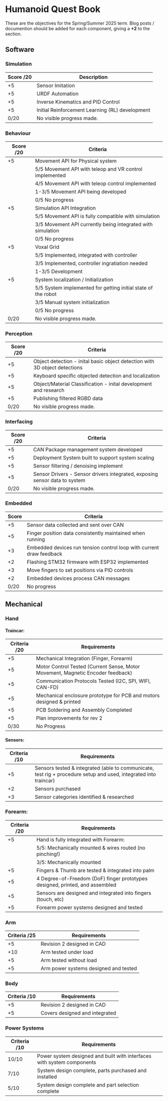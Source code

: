# Humanoid Quest Book

These are the objectives for the Spring/Summer 2025 term. Blog posts / documention should be added for each component, giving a **+2** to the section.

## Software

### Simulation

| Score /20 | Description                                                                                                                        |
|------- |------------------------------------------------------------------------------------------------------------------------------------|
| +5     | Sensor Imitation |
| +5     | URDF Automation |
| +5     | Inverse Kinematics and PID Control |
| +5     | Initial Reinforcement Learning (RL) development |
| 0/20   | No visible progress made.                                                                                                          |

### Behaviour

| Score /20 | Criteria                                   |
|------------|-------------------------------------------|
| +5         | Movement API for Physical system           |
|            | 5/5 Movement API with teleop and VR control implemented |
|            | 4/5 Movement API with teleop control implemented        |
|            | 1-3/5 Movement API being developed                    |
|            | 0/5 No progress                                      |
| +5         | Simulation API Integration                  |
|            | 5/5 Movement API is fully compatible with simulation   |
|            | 3/5 Movement API currently being integrated with simulation |
|            | 0/5 No progress                                      |
| +5         | Voxal Grid                                 |
|            | 5/5 Implemented, integrated with controller           |
|            | 3/5 Implemented, controller ingratiation needed       |
|            | 1-3/5 Development                                    |
| +5         | System localization / Initialization        |
|            | 5/5 System implemented for getting initial state of the robot |
|            | 3/5 Manual system initialization                     |
|            | 0/5 No progress                                      |
| 0/20   | No visible progress made.                                                                                                          |


### Perception

| Score /20 | Criteria                                                        |
|-------|-----------------------------------------------------------------|
| +5    | Object detection - inital basic object detection with 3D object detections |
| +5    | Keyboard specific objected detection and localization            |
| +5    | Object/Material Classification - inital development and research        |
| +5    | Publishing filtered RGBD data                                   |
| 0/20   | No visible progress made.                                                                                                          |


### Interfacing

| Score /20 | Criteria                                                        |
|------------|-----------------------------------------------------------------|
| +5         | CAN Package management system developed                          |
| +5         | Deployment System built to support system scaling                |
| +5         | Sensor filtering / denoising implement                           |
| +5         | Sensor Drivers - Sensor drivers integrated, exposing sensor data to system |
| 0/20   | No visible progress made.                                                                                                          |


### Embedded

| Score | Criteria                                                        |
|-------|-----------------------------------------------------------------|
| +5    | Sensor data collected and sent over CAN                         |
| +5    | Finger position data consistently maintained when running        |
| +3    | Embedded devices run tension control loop with current draw feedback |
| +2    | Flashing STM32 firmware with ESP32 implemented                  |
| +3    | Move fingers to set positions via PID controls                  |
| +2    | Embedded devices process CAN messages                           |
| 0/20  | No progress                                                    |


## Mechanical

### Hand

#### Traincar:

| Criteria /20 | Requirements                                                        |
|---------------|---------------------------------------------------------------------|
| +5            | Mechanical Integration (Finger, Forearm)                           |
| +5            | Motor Control Tested (Current Sense, Motor Movement, Magnetic Encoder feedback) |
| +5            | Communication Protocols Tested (I2C, SPI, WIFI, CAN-FD)                              |
| +5            | Mechanical enclosure prototype for PCB and motors designed & printed           |
| +5            | PCB Soldering and Assembly Completed                             |
| +5            | Plan improvements for rev 2                                     |
| 0/30          | No Progress                                                         |

#### Sensors:

| Criteria /10 | Requirements                                                         |
|---------------|---------------------------------------------------------------------|
| +5            | Sensors tested & integrated (able to communicate, test rig + procedure setup and used, integrated into traincar) |
| +2            | Sensors purchased                                                   |
| +3            | Sensor categories identified & researched                           |

### Forearm:

| Criteria /20 | Requirements                                                         |
|---------------|---------------------------------------------------------------------|
| +5            | Hand is fully integrated with Forearm:                              |
|               | 5/5: Mechanically mounted & wires routed (no pinching!)             |
|               | 3/5: Mechanically mounted                                           |
| +5            | Fingers & Thumb are tested & integrated into palm                   |
| +5            | 4 Degree-of-Freedom (DoF) finger prototypes designed, printed, and assembled |
| +5            | Sensors are designed and integrated into fingers (touch, etc) |
| +5            | Forearm power systems designed and tested                                 |

### Arm

| Criteria /25 | Requirements                                                        |
|---------------|---------------------------------------------------------------------|
| +5            | Revision 2 designed in CAD                                          |
| +10           | Arm tested under load                                               |
| +5            | Arm tested without load                                              |
| +5            | Arm power systems designed and tested                                 |

### Body

| Criteria /10 | Requirements                                                        |
|---------------|---------------------------------------------------------------------|
| +5         | Revision 2 designed in CAD                                          |
| +5         | Covers designed and integrated           |


### Power Systems

| Criteria /10 | Requirements                                                        |
|---------------|---------------------------------------------------------------------|
| 10/10         | Power system designed and built with interfaces with system components |
| 7/10          | System design complete, parts purchased and installed               |
| 5/10          | System design complete and part selection complete                  |

